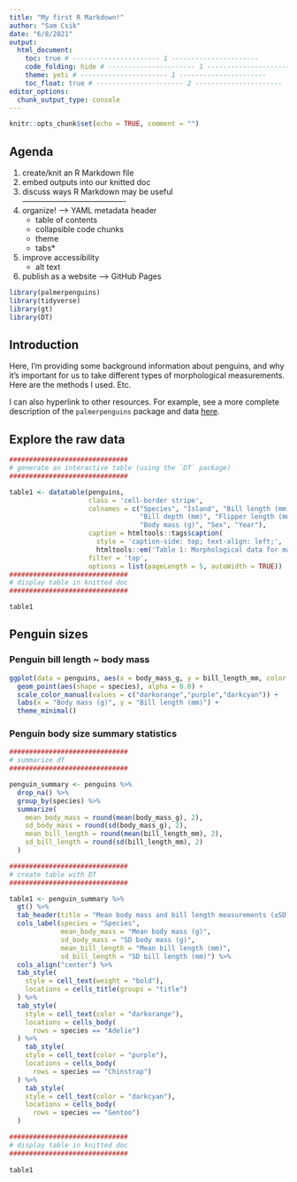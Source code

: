 ```yaml
---
title: "My first R Markdown!"
author: "Sam Csik"
date: "6/8/2021"
output: 
  html_document:
    toc: true # ---------------------- 1 ----------------------
    code_folding: hide # ---------------------- 1 ----------------------
    theme: yeti # ---------------------- 1 ----------------------
    toc_float: true # ---------------------- 2 ----------------------
editor_options: 
  chunk_output_type: console
---
```


```r
knitr::opts_chunk$set(echo = TRUE, comment = "")
```

## Agenda

  1. create/knit an R Markdown file
  2. embed outputs into our knitted doc
  3. discuss ways R Markdown may be useful  
  ----------------------------------------
  4. organize! --> YAML metadata header
      - table of contents
      - collapsible code chunks
      - theme
      - tabs*
  5. improve accessibility
      - alt text
  6. publish as a website --> GitHub Pages


```r
library(palmerpenguins) 
library(tidyverse)
library(gt)
library(DT)
```

## Introduction

Here, I'm providing some background information about penguins, and why it's important for us to take different types of morphological measurements. Here are the methods I used. Etc. 

I can also hyperlink to other resources. For example, see a more complete description of the `palmerpenguins` package and data [here](https://allisonhorst.github.io/palmerpenguins/index.html).

## Explore the raw data

```r
##############################
# generate an interactive table (using the `DT` package) 
##############################

table1 <- datatable(penguins, 
                    class = 'cell-border stripe', 
                    colnames = c("Species", "Island", "Bill length (mm)",
                                 "Bill depth (mm)", "Flipper length (mm)",
                                 "Body mass (g)", "Sex", "Year"),
                    caption = htmltools::tags$caption( 
                      style = 'caption-side: top; text-align: left;', 
                      htmltools::em('Table 1: Morphological data for male and female Adelie, Chinstrap, & Gentoo penguins across three islands in the Palmer Archipelago, Antarctica.')),
                    filter = 'top', 
                    options = list(pageLength = 5, autoWidth = TRUE)) 
##############################
# display table in knitted doc
##############################

table1
```

## Penguin sizes {.tabset .tabset-fade .tabset-pills} 

### Penguin bill length ~ body mass
```r
ggplot(data = penguins, aes(x = body_mass_g, y = bill_length_mm, color = species)) +
  geom_point(aes(shape = species), alpha = 0.8) +
  scale_color_manual(values = c("darkorange","purple","darkcyan")) +
  labs(x = "Body mass (g)", y = "Bill length (mm)") +
  theme_minimal()
```

### Penguin body size summary statistics
```r
##############################
# summarize df
##############################

penguin_summary <- penguins %>% 
  drop_na() %>% 
  group_by(species) %>% 
  summarize(
    mean_body_mass = round(mean(body_mass_g), 2), 
    sd_body_mass = round(sd(body_mass_g), 2),
    mean_bill_length = round(mean(bill_length_mm), 2),
    sd_bill_length = round(sd(bill_length_mm), 2)
  )

##############################
# create table with DT
##############################

table1 <- penguin_summary %>% 
  gt() %>% 
  tab_header(title = "Mean body mass and bill length measurements (±SD) for Adelie, Chinstrap, & Gentoo penguins") %>% 
  cols_label(species = "Species",
             mean_body_mass = "Mean body mass (g)",
             sd_body_mass = "SD body mass (g)",
             mean_bill_length = "Mean bill length (mm)",
             sd_bill_length = "SD bill length (mm)") %>% 
  cols_align("center") %>% 
  tab_style(
    style = cell_text(weight = "bold"),
    locations = cells_title(groups = "title")
  ) %>% 
  tab_style(
    style = cell_text(color = "darkorange"),
    locations = cells_body(
      rows = species == "Adelie")
  ) %>% 
    tab_style(
    style = cell_text(color = "purple"),
    locations = cells_body(
      rows = species == "Chinstrap")
  ) %>%
    tab_style(
    style = cell_text(color = "darkcyan"),
    locations = cells_body(
      rows = species == "Gentoo")
  )

##############################
# display table in knitted doc
##############################
  
table1
```


